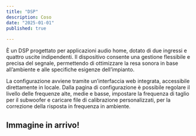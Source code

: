 ```yaml
---
title: "DSP"
description: Coso
date: "2025-01-01"
published: true
  
---
```


È un DSP progettato per applicazioni audio home, dotato di due ingressi e quattro uscite indipendenti. Il dispositivo consente una gestione flessibile e precisa del segnale, permettendo di ottimizzare la resa sonora in base all’ambiente e alle specifiche esigenze dell’impianto.

La configurazione avviene tramite un’interfaccia web integrata, accessibile direttamente in locale. Dalla pagina di configurazione è possibile regolare il livello delle frequenze alte, medie e basse, impostare la frequenza di taglio per il subwoofer e caricare file di calibrazione personalizzati, per la correzione della risposta in frequenza in ambiente.

## Immagine in arrivo!